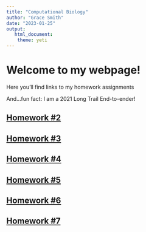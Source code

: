 ```yaml
---
title: "Computational Biology"
author: "Grace Smith"
date: "2023-01-25"
output: 
   html_document:
    theme: yeti
---
```


# Welcome to my webpage!

Here you'll find links to my homework assignments

And...fun fact: I am a 2021 Long Trail End-to-ender!


## [Homework #2](newpage.html)

## [Homework #3](homework3.html)

## [Homework #4](homework4.html)

## [Homework #5](homework5.html)

## [Homework #6](homework6.html)

## [Homework #7](homework7.html)



